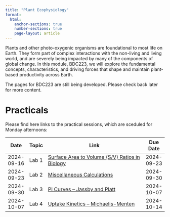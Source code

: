 ```yaml
---
title: "Plant Ecophysiology"
format:
  html:
    anchor-sections: true
    number-sections: true
    page-layout: article
---
```


Plants and other photo-oxygenic organisms are foundational to most life on Earth. They form part of complex interactions with the non-living and living world, and are severely being impacted by many of the components of global change. In this module, BDC223, we will explore the fundamental concepts, characteristics, and driving forces that shape and maintain plant-based productivity across Earth.

The pages for BDC223 are still being developed. Please check back later for more content.

#  Practicals

Please find here links to the practical sessions, which are sceduled for Monday afternoons:

|     Date    |   Topic   |   Link                                                          | Due Date   |
|-------------|-----------|-----------------------------------------------------------------|------------|    
| 2024-09-16  | Lab 1     | [Surface Area to Volume (S/V) Ratios in Biology](Lab1_SA_V.qmd) | 2024-09-23 |
| 2024-09-23  | Lab 2     | [Miscellaneous Calculations](Lab2_misc_calcs.qmd)               | 2024-09-30 |
| 2024-09-30  | Lab 3     | [PI Curves -- Jassby and Platt](Lab3_PI_curves.qmd)             | 2024-10-07 |
| 2024-10-07  | Lab 4     | [Uptake Kinetics -- Michaelis-Menten](Lab4_nitrogen_uptake.qmd) | 2024-10-14 |
